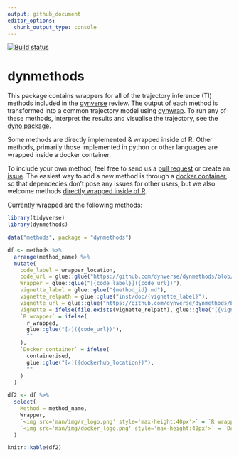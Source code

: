 ```yaml
---
output: github_document
editor_options: 
  chunk_output_type: console
---
```


<!-- README.md is generated from README.Rmd. Please edit that file -->

[![Build status](https://travis-ci.org/dynverse/dynmethods.svg?branch=master)](https://travis-ci.org/dynverse/dynmethods)

# dynmethods
This package contains wrappers for all of the trajectory inference (TI) methods included in the [dynverse](https://www.github.com/dynverse/dynverse) review. The output of each method is transformed into a common trajectory model using [dynwrap](https://www.github.com/dynverse/dynwrap). To run any of these methods, interpret the results and visualise the trajectory, see the [dyno package](https://www.github.com/dynverse/dyno).

Some methods are directly implemented & wrapped inside of R. Other methods, primarily those implemented in python or other languages are wrapped inside a docker container.

To include your own method, feel free to send us a [pull request](https://github.com/dynverse/dynmethods/pulls) or create an [issue](https://github.com/dynverse/dynmethods/issues). The easiest way to add a new method is through a [docker container](https://dynverse.github.io/dynwrap/articles/create_ti_method_docker.html), so that dependecies don't pose any issues for other users, but we also welcome methods [directly wrapped inside of R](https://dynverse.github.io/dynwrap/articles/create_ti_method_r.html).

Currently wrapped are the following methods:

```r
library(tidyverse)
library(dynmethods)

data("methods", package = "dynmethods")

df <- methods %>% 
  arrange(method_name) %>% 
  mutate(
    code_label = wrapper_location,
    code_url = glue::glue("https://github.com/dynverse/dynmethods/blob/master/{wrapper_location}"),
    Wrapper = glue::glue("[{code_label}]({code_url})"),
    vignette_label = glue::glue("{method_id}.md"),
    vignette_relpath = glue::glue("inst/doc/{vignette_label}"),
    vignette_url = glue::glue("https://github.com/dynverse/dynmethods/blob/master/{vignette_relpath}"),
    Vignette = ifelse(file.exists(vignette_relpath), glue::glue("[{vignette_label}]({vignette_url})"), ""),
    `R wrapper` = ifelse(
      r_wrapped,
      glue::glue("[✓]({code_url})"),
      ""
    ),
    `Docker container` = ifelse(
      containerised, 
      glue::glue("[✓]({dockerhub_location})"), 
      ""
    )
  )

df2 <- df %>% 
  select(
    Method = method_name, 
    Wrapper, 
    `<img src='man/img/r_logo.png' style='max-height:40px'>` = `R wrapper`, 
    `<img src='man/img/docker_logo.png' style='max-height:40px'>` = `Docker container`
  )

knitr::kable(df2)
```
